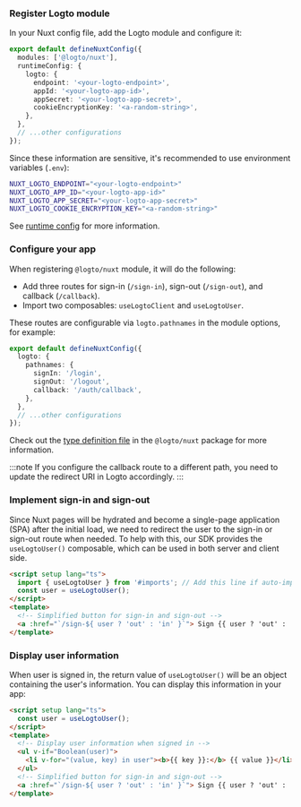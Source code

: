 
### Register Logto module

In your Nuxt config file, add the Logto module and configure it:

```ts title="nuxt.config.ts"
export default defineNuxtConfig({
  modules: ['@logto/nuxt'],
  runtimeConfig: {
    logto: {
      endpoint: '<your-logto-endpoint>',
      appId: '<your-logto-app-id>',
      appSecret: '<your-logto-app-secret>',
      cookieEncryptionKey: '<a-random-string>',
    },
  },
  // ...other configurations
});
```

Since these information are sensitive, it's recommended to use environment variables (`.env`):

```bash title=".env"
NUXT_LOGTO_ENDPOINT="<your-logto-endpoint>"
NUXT_LOGTO_APP_ID="<your-logto-app-id>"
NUXT_LOGTO_APP_SECRET="<your-logto-app-secret>"
NUXT_LOGTO_COOKIE_ENCRYPTION_KEY="<a-random-string>"
```

See [runtime config](https://nuxt.com/docs/guide/going-further/runtime-config) for more information.

### Configure your app

<SignInFlowSummary />

<AssumingUrl />

<WebConfigureRedirectUris />

When registering `@logto/nuxt` module, it will do the following:

- Add three routes for sign-in (`/sign-in`), sign-out (`/sign-out`), and callback (`/callback`).
- Import two composables: `useLogtoClient` and `useLogtoUser`.

These routes are configurable via `logto.pathnames` in the module options, for example:

```ts title="nuxt.config.ts"
export default defineNuxtConfig({
  logto: {
    pathnames: {
      signIn: '/login',
      signOut: '/logout',
      callback: '/auth/callback',
    },
  },
  // ...other configurations
});
```

Check out the [type definition file](https://github.com/logto-io/js/blob/HEAD/packages/nuxt/src/runtime/utils/types.ts) in the `@logto/nuxt` package for more information.

:::note
If you configure the callback route to a different path, you need to update the redirect URI in Logto accordingly.
:::

### Implement sign-in and sign-out

Since Nuxt pages will be hydrated and become a single-page application (SPA) after the initial load, we need to redirect the user to the sign-in or sign-out route when needed. To help with this, our SDK provides the `useLogtoUser()` composable, which can be used in both server and client side.

```html title="index.vue"
<script setup lang="ts">
  import { useLogtoUser } from '#imports'; // Add this line if auto-import is disabled
  const user = useLogtoUser();
</script>
<template>
  <!-- Simplified button for sign-in and sign-out -->
  <a :href="`/sign-${ user ? 'out' : 'in' }`"> Sign {{ user ? 'out' : 'in' }} </a>
</template>
```

<Checkpoint />

### Display user information

When user is signed in, the return value of `useLogtoUser()` will be an object containing the user's information. You can display this information in your app:

```html title="index.vue"
<script setup lang="ts">
  const user = useLogtoUser();
</script>
<template>
  <!-- Display user information when signed in -->
  <ul v-if="Boolean(user)">
    <li v-for="(value, key) in user"><b>{{ key }}:</b> {{ value }}</li>
  </ul>
  <!-- Simplified button for sign-in and sign-out -->
  <a :href="`/sign-${ user ? 'out' : 'in' }`"> Sign {{ user ? 'out' : 'in' }} </a>
</template>
```

